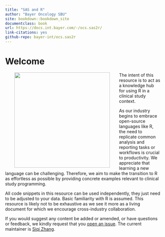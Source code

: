 ```yaml
--- 
title: "SAS and R"
author: "Bayer Oncology SBU"
site: bookdown::bookdown_site
documentclass: book
url: https://docs.int.bayer.com/-/ocs.sas2r/
link-citations: yes
github-repo: bayer-int/ocs.sas2r
---
```


# Welcome

<a href="https://docs.int.bayer.com/-/ocs.sas2r/"><img class="cover" src="content/title2.png" width="310" height="310" align = "left" HSPACE="30"></a>    The intent of this resource is to act as a knowledge hub for using R in a clinical study context. 

As our industry begins to embrace open-source languages like R, the need to replicate common analysis and reporting tasks or workflows is crucial to productivity. We appreciate that learning a new language can be challenging. Therefore, we aim to make the transition to R as effortless as possible by providing concrete examples relevant to clinical study programming. 

All code snippets in this resource can be used independently, they just need to be adjusted to your data. Basic familiarity with R is assumed. This resource is likely not to be exhaustive as we see it more as a living document for which we encourage cross-industry collaboration.

If you would suggest any content be added or amended, or have questions or feedback, we kindly request that you [open an issue](https://github.com/bayer-int/ocs.sas2r/issues). The current maintainer is [Siqi Zhang](https://github.com/iqis).
